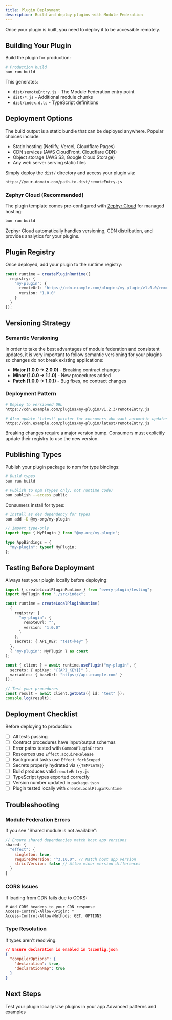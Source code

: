 ```yaml
---
title: Plugin Deployment
description: Build and deploy plugins with Module Federation
---
```


Once your plugin is built, you need to deploy it to be accessible remotely.

## Building Your Plugin

Build the plugin for production:

```bash
# Production build
bun run build
```

This generates:
- `dist/remoteEntry.js` - The Module Federation entry point
- `dist/*.js` - Additional module chunks
- `dist/index.d.ts` - TypeScript definitions

## Deployment Options

The build output is a static bundle that can be deployed anywhere. Popular choices include:

- Static hosting (Netlify, Vercel, Cloudflare Pages)
- CDN services (AWS CloudFront, Cloudflare CDN)
- Object storage (AWS S3, Google Cloud Storage)
- Any web server serving static files

Simply deploy the `dist/` directory and access your plugin via:

```
https://your-domain.com/path-to-dist/remoteEntry.js
```

### Zephyr Cloud (Recommended)

The plugin template comes pre-configured with [Zephyr Cloud](https://zephyr-cloud.io/) for managed hosting:

```bash
bun run build
```

<Callout type="info">
Zephyr Cloud automatically handles versioning, CDN distribution, and provides analytics for your plugins.
</Callout>

## Plugin Registry

Once deployed, add your plugin to the runtime registry:

```typescript
const runtime = createPluginRuntime({
  registry: {
    "my-plugin": {
      remoteUrl: "https://cdn.example.com/plugins/my-plugin/v1.0.0/remoteEntry.js",
      version: "1.0.0"
    }
  }
});
```

## Versioning Strategy

### Semantic Versioning

In order to take the best advantages of module federation and consistent updates, it is very important to follow semantic versioning for your plugins so changes do not break existing applications:

- **Major (1.0.0 → 2.0.0)** - Breaking contract changes
- **Minor (1.0.0 → 1.1.0)** - New procedures added
- **Patch (1.0.0 → 1.0.1)** - Bug fixes, no contract changes

### Deployment Pattern

```bash
# Deploy to versioned URL
https://cdn.example.com/plugins/my-plugin/v1.2.3/remoteEntry.js

# Also update "latest" pointer for consumers who want automatic updates
https://cdn.example.com/plugins/my-plugin/latest/remoteEntry.js
```

<Callout type="warning">
Breaking changes require a major version bump. Consumers must explicitly update their registry to use the new version.
</Callout>

## Publishing Types

Publish your plugin package to npm for type bindings:

```bash
# Build types
bun run build

# Publish to npm (types only, not runtime code)
bun publish --access public
```

Consumers install for types:

```bash
# Install as dev dependency for types
bun add -D @my-org/my-plugin
```

```typescript
// Import type-only
import type { MyPlugin } from "@my-org/my-plugin";

type AppBindings = {
  "my-plugin": typeof MyPlugin;
};
```

## Testing Before Deployment

Always test your plugin locally before deploying:

```typescript
import { createLocalPluginRuntime } from "every-plugin/testing";
import MyPlugin from "./src/index";

const runtime = createLocalPluginRuntime(
  { 
    registry: { 
      "my-plugin": { 
        remoteUrl: "", 
        version: "1.0.0" 
      } 
    },
    secrets: { API_KEY: "test-key" }
  },
  { "my-plugin": MyPlugin } as const
);

const { client } = await runtime.usePlugin("my-plugin", {
  secrets: { apiKey: "{{API_KEY}}" },
  variables: { baseUrl: "https://api.example.com" }
});

// Test your procedures
const result = await client.getData({ id: "test" });
console.log(result);
```

## Deployment Checklist

Before deploying to production:

- [ ] All tests passing
- [ ] Contract procedures have input/output schemas
- [ ] Error paths tested with `CommonPluginErrors`
- [ ] Resources use `Effect.acquireRelease`
- [ ] Background tasks use `Effect.forkScoped`
- [ ] Secrets properly hydrated via `{{TEMPLATE}}`
- [ ] Build produces valid `remoteEntry.js`
- [ ] TypeScript types exported correctly
- [ ] Version number updated in `package.json`
- [ ] Plugin tested locally with `createLocalPluginRuntime`

## Troubleshooting

### Module Federation Errors

If you see "Shared module is not available":

```javascript
// Ensure shared dependencies match host app versions
shared: {
  "effect": {
    singleton: true,
    requiredVersion: "^3.10.0", // Match host app version
    strictVersion: false // Allow minor version differences
  }
}
```

### CORS Issues

If loading from CDN fails due to CORS:

```
# Add CORS headers to your CDN response
Access-Control-Allow-Origin: *
Access-Control-Allow-Methods: GET, OPTIONS
```

### Type Resolution

If types aren't resolving:

```json
// Ensure declaration is enabled in tsconfig.json
{
  "compilerOptions": {
    "declaration": true,
    "declarationMap": true
  }
}
```

## Next Steps

<Cards>
  <Card title="Testing" href="/docs/testing">
    Test your plugin locally
  </Card>
  <Card title="Using Plugins" href="/docs/using-plugins">
    Use plugins in your app
  </Card>
  <Card title="Recipes" href="/docs/recipes">
    Advanced patterns and examples
  </Card>
</Cards>
